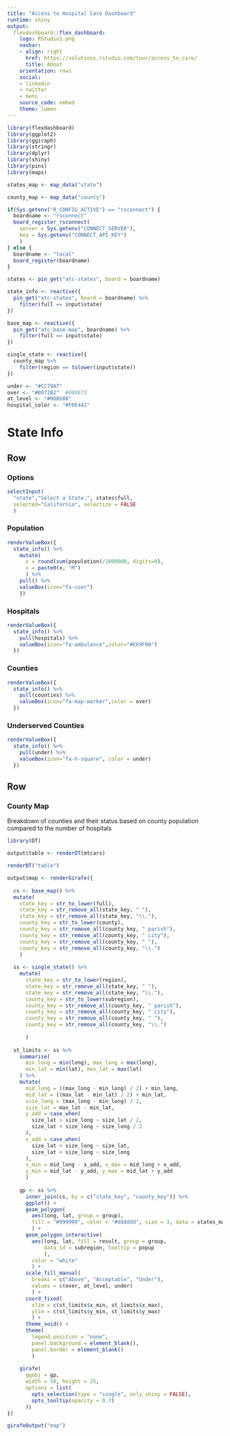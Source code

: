 ```yaml
---
title: "Access to Hospital Care Dashboard"
runtime: shiny
output:
  flexdashboard::flex_dashboard:
    logo: RStudio1.png
    navbar:
    - align: right
      href: https://solutions.rstudio.com/tour/access_to_care/
      title: About
    orientation: rows
    social:
    - linkedin
    - twitter
    - menu
    source_code: embed
    theme: lumen
---
```


```r
library(flexdashboard)
library(ggplot2)
library(ggiraph)
library(stringr)
library(dplyr)
library(shiny)
library(pins)
library(maps)

states_map <- map_data("state") 

county_map <- map_data("county") 

if(Sys.getenv("R_CONFIG_ACTIVE") == "rsconnect") {
  boardname <- "rsconnect"
  board_register_rsconnect(
    server = Sys.getenv("CONNECT_SERVER"),
    key = Sys.getenv("CONNECT_API_KEY")
    )
} else {
  boardname <- "local"
  board_register(boardname)  
}

states <- pin_get("atc-states", board = boardname)

state_info <- reactive({
  pin_get("atc-states", board = boardname) %>% 
    filter(full == input$state) 
})

base_map <- reactive({
  pin_get("atc-base-map", boardname) %>%
    filter(full == input$state) 
})

single_state <- reactive({
  county_map %>% 
    filter(region == tolower(input$state))
})
```

```r
under <- "#CC79A7"
over <- "#0072B2"  #009E73
at_level <- "#008b00"
hospital_color <- "#F0E442"
```

State Info
======================================================================


Row 
-----------------------------------------------------------------------
### Options

```r
selectInput(
  "state","Select a State:", states$full,
  selected="California", selectize = FALSE
  )
```

### Population

```r
renderValueBox({
  state_info() %>%
    mutate(
      x = round(sum(population)/1000000, digits=0),
      x = paste0(x, "M")
      ) %>%
    pull() %>%
    valueBox(icon="fa-user")
    })
```

### Hospitals

```r
renderValueBox({
  state_info() %>%
    pull(hospitals) %>%
    valueBox(icon="fa-ambulance",color="#E69F00")
  })
```

### Counties

```r
renderValueBox({
  state_info() %>%
    pull(counties) %>%
    valueBox(icon="fa-map-marker",color = over)
  })
```


### Underserved Counties

```r
renderValueBox({
  state_info() %>%
    pull(under) %>%
    valueBox(icon="fa-h-square", color = under)
  })
```

Row {.tabset data-height=950}
-----------------------------------------------------------------------

### County Map

Breakdown of counties and their status based on county population compared to the number of hospitals

```r
library(DT)

output$table <- renderDT(mtcars)

renderDT("table")
```

```r
output$map <- renderGirafe({
  
  cs <- base_map() %>% 
  mutate(
    state_key = str_to_lower(full), 
    state_key = str_remove_all(state_key, " "),
    state_key = str_remove_all(state_key, "\\."),
    county_key = str_to_lower(county), 
    county_key = str_remove_all(county_key, " parish"),
    county_key = str_remove_all(county_key, " city"),
    county_key = str_remove_all(county_key, " "),
    county_key = str_remove_all(county_key, "\\.")
    )
  
  ss <- single_state() %>% 
    mutate(
      state_key = str_to_lower(region), 
      state_key = str_remove_all(state_key, " "),
      state_key = str_remove_all(state_key, "\\."),
      county_key = str_to_lower(subregion), 
      county_key = str_remove_all(county_key, " parish"),
      county_key = str_remove_all(county_key, " city"),
      county_key = str_remove_all(county_key, " "),
      county_key = str_remove_all(county_key, "\\.")
      
      )
  
  st_limits <- ss %>% 
    summarise(
      min_long = min(long), max_long = max(long),
      min_lat = min(lat), max_lat = max(lat)
    ) %>% 
    mutate(
      mid_long = ((max_long - min_long) / 2) + min_long,
      mid_lat = ((max_lat - min_lat) / 2) + min_lat,
      size_long = (max_long - min_long) / 2,
      size_lat = max_lat - min_lat,
      y_add = case_when(
        size_lat > size_long ~ size_lat / 2,
        size_lat < size_long ~ size_long / 2
      ),
      x_add = case_when(
        size_lat > size_long ~ size_lat,
        size_lat < size_long ~ size_long
      ),
      x_min = mid_long - x_add, x_max = mid_long + x_add,
      y_min = mid_lat - y_add, y_max = mid_lat + y_add
      )
    
    gp <- ss %>% 
      inner_join(cs, by = c("state_key", "county_key")) %>% 
      ggplot() +
      geom_polygon(
        aes(long, lat, group = group), 
        fill = "#999999", color = "#dddddd", size = 3, data = states_map
        ) +
      geom_polygon_interactive(
        aes(long, lat, fill = result, group = group, 
            data_id = subregion, tooltip = popup
            ), 
        color = "white"
        ) +
      scale_fill_manual(
        breaks = c("Above", "Acceptable", "Under"), 
        values = c(over, at_level, under)
        ) +
      coord_fixed(
        xlim = c(st_limits$x_min, st_limits$x_max),
        ylim = c(st_limits$y_min, st_limits$y_max)
        ) +
      theme_void() +
      theme(
        legend.position = "none", 
        panel.background = element_blank(),
        panel.border = element_blank()
        )
    
    girafe(
      ggobj = gp, 
      width = 50, height = 25,
      options = list(
        opts_selection(type = "single", only_shiny = FALSE),
        opts_tooltip(opacity = 0.7)
      ))
})

girafeOutput("map")
```





